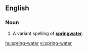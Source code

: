==English==
===Noun===
{{en-noun|sg=[[spring]]-[[water]]|-}}

#A variant spelling of '''[[springwater]]'''.

[[hu:spring-water]]
[[vi:spring-water]]